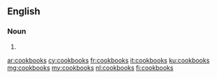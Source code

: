 ==English==

===Noun===
{{head|en|plural}}

# {{plural of|cookbook|lang=en}}

[[ar:cookbooks]]
[[cy:cookbooks]]
[[fr:cookbooks]]
[[it:cookbooks]]
[[ku:cookbooks]]
[[mg:cookbooks]]
[[my:cookbooks]]
[[nl:cookbooks]]
[[fi:cookbooks]]